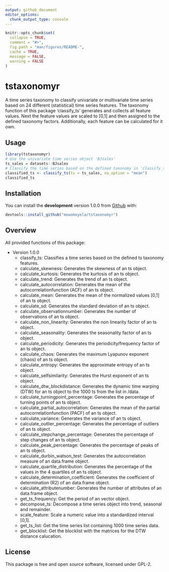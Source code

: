 ```yaml
---
output: github_document
editor_options:
  chunk_output_type: console
---
```


```r
knitr::opts_chunk$set(
  collapse = TRUE,
  comment = "#>",
  fig.path = "man/figures/README-",
  cache = TRUE,
  message = FALSE,
  warning = FALSE
)
```

# tstaxonomyr

A time series taxonomy to classify univariate or multivariate time
series based on 24 different (statistical) time series features.
The taxonomy function of this package 'classify_ts' generates and collects all
feature values. Next the feature values are scaled to [0,1] and then assigned
to the defined taxonomy factors. Additionally, each feature can be calculated 
for it own. 

## Usage

```r
library(tstaxonomyr)
# Use the univariate time series object 'BJsales'
ts_sales = datasets::BJsales
# Classify the time series based on the defined taxonomy in 'classify_ts'
classified_ts <- classify_ts(ts = ts_sales, na_option = "mean")
classified_ts
```

## Installation

You can install the **development** version 1.0.0 from [Github](https://github.com/mowomoyela/tstaxonomyr) with:

```r
devtools::install_github("mowomoyela/tstaxonomyr")
```


## Overview

All provided functions of this package:

* Version 1.0.0
    * classify_ts: Classifies a time series based on the defined ts taxonomy features.
    * calculate_skewness: Generates the skewness of an ts object.
    * calculate_kurtosis: Generates the kurtosis of an ts object.
    * calculate_trend: Generates the trend of an ts object.
    * calculate_autocorrelation: Generates the mean of the autocorrelationfunction (ACF) of an ts object.
    * calculate_mean: Generates the mean of the normalized values [0,1] of an ts object.
    * calculate_sd: Generates the standard deviation of an ts object.
    * calculate_observationnumber: Generates the number of observations of an ts object.
    * calculate_non_linearity: Generates the non linearity factor of an ts object.
    * calculate_seasonality: Generates the seasonality factor of an ts object.
    * calculate_periodicity: Generates the periodicity/frequency factor of an ts object.
    * calculate_chaos: Generates the maximum Lyapunov exponent (chaos) of an ts object.
    * calculate_entropy: Generates the approximate entropy of an ts object.
    * calculate_selfsimilarity: Generates the Hurst exponent of an ts object.
    * calculate_dtw_blockdistance: Generates the dynamic time warping (DTW) for an ts object to the 1000 ts from the list in /data.
    * calculate_turningpoint_percentage: Generates the percentage of turning points of an ts object.
    * calculate_partial_autocorrelation: Generates the mean of the partial autocorrelationfunction (PACF) of an ts object.
    * calculate_variance: Generates the variance of an ts object.
    * calculate_outlier_percentage: Generates the percentage of outliers of an ts object.
    * calculate_stepchange_percentage: Generates the percentage of step changes of an ts object.
    * calculate_peak_percentage: Generates the percentage of peaks of an ts object.
    * calculate_durbin_watson_test: Generates the autocorrelation measure of an data.frame object.
    * calculate_quartile_distribution: Generates the percentage of the values in the 4 quartiles of an ts object.
    * calculate_determination_coefficient: Generates the coefficient of determination (R2) of an data.frame object.
    * calculate_attributenumber: Generates the number of attributes of an data.frame object.
    * get_ts_frequency: Get the period of an vector object.
    * decompose_ts: Decompose a time series object into trend, seasonal and remainder.
    * scale_feature: Scale a numeric value into a standardized interval [0,1].
    * get_ts_list: Get the time series list containing 1000 time series data.
    * get_blocklist: Get the blocklist with the matrices for the DTW distance calucation.


## License

This package is free and open source software, licensed under GPL-2.
